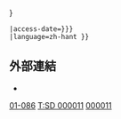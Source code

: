 {{cite journal
 |url=http://shell.sinica.edu.tw/chinese/documentquery_c.php?No=000011
 |author1=[[藍昭典]]
 |author2=[[羅進宗]]
 |year=1974
 |title=淡水真珠養殖之研究
 |journal=[[貝類學報|中國貝誌]] |publisher=[[中華民國貝類學會]]
 |volume=1 |pages={{{page|{{{pages|86-90}}}}}}
 |access-date={{{access-date|{{{accessdate|2018-10-10}}}}}}
 |language=zh-hant }}<noinclude>
==外部連結==
* {{cite web 
 |url=http://shell.sinica.edu.tw/reference/000011.pdf
 |title=原始文獻連結 |work=臺灣貝類資料庫 |access-date=2018-08-28 |language=zh-hant }}

[[Category:貝類學報文獻|01-086]]
[[Category:台灣貝類資料庫參考文獻| T:SD 000011]]
</noinclude><includeonly>
[[Category:台灣貝類資料庫參考文獻|000011]]
</includeonly>